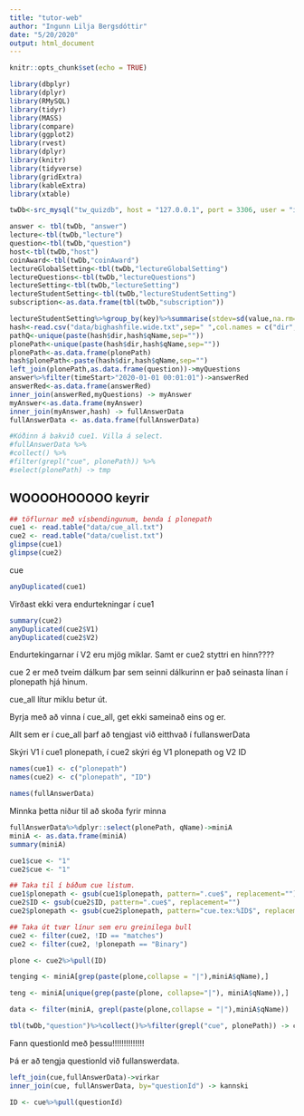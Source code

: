 ```yaml
---
title: "tutor-web"
author: "Ingunn Lilja Bergsdóttir"
date: "5/20/2020"
output: html_document
---
```


```r
knitr::opts_chunk$set(echo = TRUE)
```

```r
library(dbplyr)
library(dplyr)
library(RMySQL)
library(tidyr)
library(MASS)
library(compare)
library(ggplot2)
library(rvest)
library(dplyr)
library(knitr)
library(tidyverse)
library(gridExtra)
library(kableExtra)
library(xtable)
```

```r
twDb<-src_mysql("tw_quizdb", host = "127.0.0.1", port = 3306, user = "ilb8", password = "AIAtKDEMe2S0I")
```

```r
answer <- tbl(twDb, "answer")
lecture<-tbl(twDb,"lecture")
question<-tbl(twDb,"question")
host<-tbl(twDb,"host")
coinAward<-tbl(twDb,"coinAward")
lectureGlobalSetting<-tbl(twDb,"lectureGlobalSetting")
lectureQuestions<-tbl(twDb,"lectureQuestions")
lectureSetting<-tbl(twDb,"lectureSetting")
lectureStudentSetting<-tbl(twDb,"lectureStudentSetting")
subscription<-as.data.frame(tbl(twDb,"subscription"))

lectureStudentSetting%>%group_by(key)%>%summarise(stdev=sd(value,na.rm=T),stdevlog=sd(log2(value),na.rm=T))->stdevs
hash<-read.csv("data/bighashfile.wide.txt",sep=" ",col.names = c("dir","qName","hash","hash2","hash3","numQ","notaType"),na.strings = ".")
pathQ<-unique(paste(hash$dir,hash$qName,sep=""))
plonePath<-unique(paste(hash$dir,hash$qName,sep=""))
plonePath<-as.data.frame(plonePath)
hash$plonePath<-paste(hash$dir,hash$qName,sep="")
left_join(plonePath,as.data.frame(question))->myQuestions
answer%>%filter(timeStart>"2020-01-01 00:01:01")->answerRed
answerRed<-as.data.frame(answerRed)
inner_join(answerRed,myQuestions) -> myAnswer
myAnswer<-as.data.frame(myAnswer)
inner_join(myAnswer,hash) -> fullAnswerData
fullAnswerData <- as.data.frame(fullAnswerData)
```

```r
#Kóðinn á bakvið cue1. Villa á select.
#fullAnswerData %>%
#collect() %>%
#filter(grepl("cue", plonePath)) %>%
#select(plonePath) -> tmp
```

## WOOOOHOOOOO keyrir 

```r
## töflurnar með vísbendingunum, benda í plonepath
cue1 <- read.table("data/cue_all.txt")
cue2 <- read.table("data/cuelist.txt")
glimpse(cue1)
glimpse(cue2)
```
cue
```r
anyDuplicated(cue1)
```
Virðast ekki vera endurtekningar í cue1

```r
summary(cue2)
anyDuplicated(cue2$V1)
anyDuplicated(cue2$V2)
```
Endurtekingarnar í V2 eru mjög miklar. Samt er cue2 styttri en hinn????

cue 2 er með tveim dálkum þar sem seinni dálkurinn er það seinasta línan í plonepath hjá hinum.

cue_all lítur miklu betur út.

Byrja með að vinna í cue_all, get ekki sameinað eins og er. 

Allt sem er í cue_all þarf að tengjast við eitthvað í fullanswerData

Skýri V1 í cue1 plonepath, í cue2 skýri ég V1 plonepath og V2 ID

```r
names(cue1) <- c("plonepath")
names(cue2) <- c("plonepath", "ID")
```

```r
names(fullAnswerData)
```

Minnka þetta niður til að skoða fyrir minna

```r
fullAnswerData%>%dplyr::select(plonePath, qName)->miniA
miniA <- as.data.frame(miniA)
summary(miniA)
```

```r
cue1$cue <- "1"
cue2$cue <- "1"
```

```r
## Taka til í báðum cue listum.
cue1$plonepath <- gsub(cue1$plonepath, pattern=".cue$", replacement="")
cue2$ID <- gsub(cue2$ID, pattern=".cue$", replacement="")
cue2$plonepath <- gsub(cue2$plonepath, pattern="cue.tex:%ID$", replacement="")
```

```r
## Taka út tvær línur sem eru greinilega bull
cue2 <- filter(cue2, !ID == "matches")
cue2 <- filter(cue2, !plonepath == "Binary")
```

```r
plone <- cue2%>%pull(ID)
```

```r
tenging <- miniA[grep(paste(plone,collapse = "|"),miniA$qName),]
```

```r
teng <- miniA[unique(grep(paste(plone, collapse="|"), miniA$qName)),]
```

```r
data <- filter(miniA, grepl(paste(plone,collapse = "|"),miniA$qName))
```

```r
tbl(twDb,"question")%>%collect()%>%filter(grepl("cue", plonePath)) -> cue
```

Fann questionId með þessu!!!!!!!!!!!!!!

Þá er að tengja questionId við fullanswerdata.

```r
left_join(cue,fullAnswerData)->virkar
inner_join(cue, fullAnswerData, by="questionId") -> kannski
```

```r
ID <- cue%>%pull(questionId)
```
